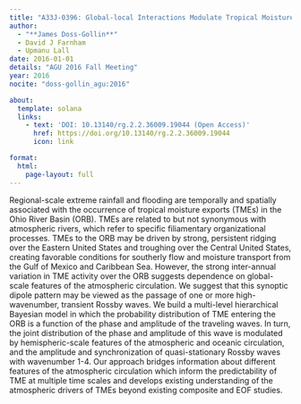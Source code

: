 ```yaml
---
title: "A33J-0396: Global-local Interactions Modulate Tropical Moisture Exports to the Ohio River Basin"
author:
  - "**James Doss-Gollin**"
  - David J Farnham
  - Upmanu Lall
date: 2016-01-01
details: "AGU 2016 Fall Meeting"
year: 2016
nocite: "doss-gollin_agu:2016"

about:
  template: solana
  links:
    - text: 'DOI: 10.13140/rg.2.2.36009.19044 (Open Access)'
      href: https://doi.org/10.13140/rg.2.2.36009.19044
      icon: link

format:
  html:
    page-layout: full
---
```


Regional-scale extreme rainfall and flooding are temporally and spatially associated with the occurrence of tropical moisture exports (TMEs) in the Ohio River Basin (ORB). TMEs are related to but not synonymous with atmospheric rivers, which refer to specific filiamentary organizational processes. TMEs to the ORB may be driven by strong, persistent ridging over the Eastern United States and troughing over the Central United States, creating favorable conditions for southerly flow and moisture transport from the Gulf of Mexico and Caribbean Sea. However, the strong inter-annual variation in TME activity over the ORB suggests dependence on global-scale features of the atmospheric circulation. We suggest that this synoptic dipole pattern may be viewed as the passage of one or more high-wavenumber, transient Rossby waves. We build a multi-level hierarchical Bayesian model in which the probability distribution of TME entering the ORB is a function of the phase and amplitude of the traveling waves. In turn, the joint distribution of the phase and amplitude of this wave is modulated by hemispheric-scale features of the atmospheric and oceanic circulation, and the amplitude and synchronization of quasi-stationary Rossby waves with wavenumber 1-4. Our approach bridges information about different features of the atmospheric circulation which inform the predictability of TME at multiple time scales and develops existing understanding of the atmospheric drivers of TMEs beyond existing composite and EOF studies.

:::{#bibliography}
:::